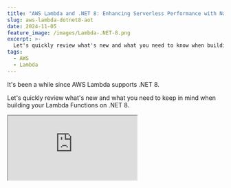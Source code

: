 ```yaml
---
title: "AWS Lambda and .NET 8: Enhancing Serverless Performance with Native AOT"
slug: aws-lambda-dotnet8-aot
date: 2024-11-05
feature_image: /images/Lambda-.NET-8.png
excerpt: >-
  Let's quickly review what's new and what you need to know when building your Lambda Functions on .NET 8.
tags:
  - AWS
  - Lambda
---
```

It's been a while since AWS Lambda supports .NET 8.

Let's quickly review what's new and what you need to keep in mind when building your Lambda Functions on .NET 8.

<iframe src="https://www.youtube.com/embed/fQHVctOp4sg?feature=oembed" />

If you are new to AWS Lambda, I highly recommend getting started here 👇

<BlogLink
  href="/blog/aws-lambda-dotnet-developer/"
  title="AWS Lambda For The .NET Developer"
  description="This blog post is a collection of other posts that covers various aspects of AWS Lambda and other services you can integrate with when building serverless applications on Lambda."
  authorImage="/images/logo-512x512.png"
  authorName="Rahul Nath"
  authorTitle="Rahul Pulikkot Nath"
  featureImage="/images/AWS-Lambda.png"
/>

Thanks to AWS for sponsoring this article in my [AWS Lambda Series.](/blog/tag/lambda/)

## What's New in AWS Lambda and .NET 8?

Some of the key updates with AWS Lambda on .NET 8 are listed below.

You can find more details on them in the official documentation [here](https://aws.amazon.com/blogs/compute/introducing-the-net-8-runtime-for-aws-lambda/).

-   **Upgraded OS**  
    .NET 8 runtime is built on the minimal container image of Amazon Linux 2023 (AL2023). This makes it a smaller deployment footprint and also updated versions of common libraries such as glibc 2.34 and OpenSSL 3.  
    
-   **Performance**  
    Lambda has increased the default memory size in the blueprints and templates from 256 MB to 512 MB for improved performance with .NET 8.  
    
-   **Native AOT**  
    Allows .NET applications to be pre-compiled to a single binary removing the need for just-in-time (JIT) compilation, enabling native AOT enabled apps to start up faster.  
    

> _With Native AOT, Benchmarks show up to 86% improvement in cold start times by eliminating the JIT compilation_ in the blueprints and templates from 256 MB to 512 MB.

## Building Your First .NET 8 AWS Lambda Function

The [AWS Toolkit](/blog/aws-lambda-net-core/#setting-up-first-project) has been updated to create .NET 8 Lambda functions, which makes it easy to create new projects.

It supports different blueprints that you can choose to create your Lambda function. Below is the sample code for an Empty Lambda Function, which generates a simple function that converts a string input to upper case.

```csharp
[assembly: LambdaSerializer(typeof(Amazon.Lambda.Serialization.SystemTextJson.DefaultLambdaJsonSerializer))]
namespace hello_dotnet8_lambda;

public class Function
{
    public string FunctionHandler(string input, ILambdaContext context)
    {
        return input.ToUpper();
    }
}

```

You can also use the [Mock Lambda test tool](/blog/aws-lambda-net-core/#mock-lambda-test-tool) to run and test your functions locally.

## AWS Lambda and Native AOT with .NET

The Toolkit now lists the Native AOT (.NET 8) blueprint type, to create a AOT supported Lambda Function.

<Figure src="/images/image.png" caption="AWS Lambda Function Native AOT project template in Visual Studio for .NET 8." />

This sets up the Lambda Function to be compiled as Native AOT.

In this case, the Function code is slightly different, using the `LambdaBootstrapBuilder` class to bootstrap the lambda runtime.

The `FunctionHandler` is passed on to the bootstrap code and is executed at runtime.

```csharp
public class Function
{
    private static async Task Main()
    {
        Func<string, ILambdaContext, string> handler = FunctionHandler;
        await LambdaBootstrapBuilder.Create(
                handler, 
                new SourceGeneratorLambdaJsonSerializer<LambdaFunctionJsonSerializerContext>())
            .Build()
            .RunAsync();
    }

    public static string FunctionHandler(string input, ILambdaContext context)
    {
        return input.ToUpper();
    }
}

```

The `csproj` file also has some additional flags set up for Native AOT support. This sets up the Native AOT compile settings for the project file.

```xml
<AWSProjectType>Lambda</AWSProjectType>
<!-- Set build directory like publish to help Lambda tool find dependencies -->
<CopyLocalLockFileAssemblies>true</CopyLocalLockFileAssemblies>
<!-- Enable Native AOT for better cold start time -->
<PublishAot>true</PublishAot>
<!-- Strip debug symbols to reduce executable size -->
<StripSymbols>true</StripSymbols>
<!-- Trim only trimmable assemblies to reduce size -->
<TrimMode>partial</TrimMode>

```

To compile Lambda function using the Native AOT feature, you need to have docker setup.

To use native AOT, your function code must be compiled in an environment with the same AL2023 operating system as the .NET 8 runtime. The .NET CLI commands in the following sections use Docker to develop and build Lambda functions in an AL2023 environment.

<Figure src="/images/image-1.png" caption="Publish Lambda Function using .NET 8 native AOT uses docker to generate the deployable packages." />

When publishing from Visual Studio, you can see it using docker to compile the Lambda function.

### Performance Improvements with .NET 8 Lambda Functions

In AWS Lambda, the **Init Duration** represents the time taken to initialize the function's runtime environment, which occurs only during a **cold start**—when a new instance of the Lambda function is created

```txt

REPORT RequestId: 5c7c1727-b828-414f-909f-0b6a7c3b1daa Duration: 34.35 ms Billed Duration: 35 ms Memory Size: 512 MB Max Memory Used: 32 MB Init Duration: 109.89 ms

```

In the example log, an Init Duration of **109.89 ms**, which is significantly lower than a Lambda Function that uses JIT compilation.

You can find the Lambda Init duration in [CloudWatch logs](/blog/amazon-cloudwatch-logs-dotnet/), every time a new instance of the function is created. If that entry is missing, it means you are reusing a Lambda instance.

<BlogLink
  href="/blog/lambda-lifecycle-and-net/"
  title="Why Should You Care About Lambda Lifecycle As A .NET Developer?"
  description="The Lambda Lifecycle affects the way we write out Function code. Learn some of the dos and don’ts when building Lambda Functions in .NET because of how Lambda initializes the Function classes."
  authorImage="/images/logo-512x512.png"
  authorName="Rahul Nath"
  authorTitle="Rahul Pulikkot Nath"
  featureImage="/images/Lambda-Lifecycle-2.png"
/>